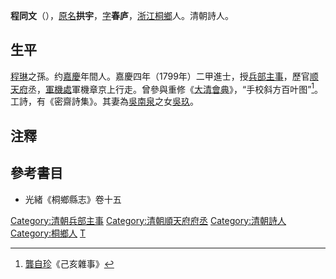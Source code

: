 '''程同文'''（{{bd|？||？||C}}），[[原名|原名]]'''拱宇'''，[[表字|字]]'''春庐'''，[[浙江|浙江]][[桐鄉|桐鄉]]人。清朝詩人。

==生平==
[[程琳_(清朝)|程琳]]之孫。约[[嘉慶|嘉慶]]年間人。嘉慶四年（1799年）二甲進士，授[[兵部|兵部]][[主事|主事]]，歷官[[顺天府|顺天府]]丞，[[軍機處|軍機處]]軍機章京上行走。曾參與重修《[[大清會典|大清會典]]》，“手校斜方百叶图”<ref>[[龔自珍|龔自珍]]《己亥雜事》</ref>。工詩，有《密齋詩集》。其妻為[[吳南泉|吳南泉]]之女[[吳玖|吳玖]]。

== 注釋 ==
{{reflist}}

== 參考書目 ==
*光緒《桐鄉縣志》卷十五

{{嘉慶四年己未科殿試金榜}}
{{DEFAULTSORT:Cheng程}}
[[Category:清朝兵部主事|Category:清朝兵部主事]]
[[Category:清朝順天府府丞|Category:清朝順天府府丞]]
[[Category:清朝詩人|Category:清朝詩人]]
[[Category:桐鄉人|Category:桐鄉人]]
[[Category:程姓|T]]